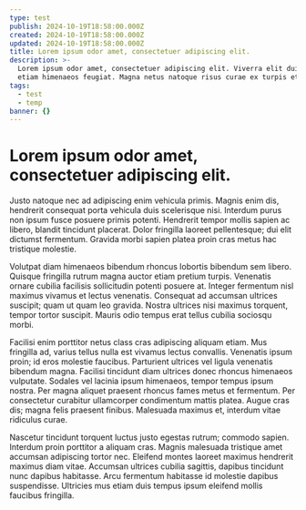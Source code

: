 ```yaml
---
type: test
publish: 2024-10-19T18:58:00.000Z
created: 2024-10-19T18:58:00.000Z
updated: 2024-10-19T18:58:00.000Z
title: Lorem ipsum odor amet, consectetuer adipiscing elit.
description: >-
  Lorem ipsum odor amet, consectetuer adipiscing elit. Viverra elit duis; mus
  etiam himenaeos feugiat. Magna netus natoque risus curae ex turpis etiam.
tags:
  - test
  - temp
banner: {}
---
```

# Lorem ipsum odor amet, consectetuer adipiscing elit.

&#x20;Justo natoque nec ad adipiscing enim vehicula primis. Magnis enim dis, hendrerit consequat porta vehicula duis scelerisque nisi. Interdum purus non ipsum fusce posuere primis potenti. Hendrerit tempor mollis sapien ac libero, blandit tincidunt placerat. Dolor fringilla laoreet pellentesque; dui elit dictumst fermentum. Gravida morbi sapien platea proin cras metus hac tristique molestie.

Volutpat diam himenaeos bibendum rhoncus lobortis bibendum sem libero. Quisque fringilla rutrum magna auctor etiam pretium turpis. Venenatis ornare cubilia facilisis sollicitudin potenti posuere at. Integer fermentum nisl maximus vivamus et lectus venenatis. Consequat ad accumsan ultrices suscipit; quam ut quam leo gravida. Nostra ultrices nisi maximus torquent, tempor tortor suscipit. Mauris odio tempus erat tellus cubilia sociosqu morbi.

Facilisi enim porttitor netus class cras adipiscing aliquam etiam. Mus fringilla ad, varius tellus nulla est vivamus lectus convallis. Venenatis ipsum proin; id eros molestie faucibus. Parturient ultrices vel ligula venenatis bibendum magna. Facilisi tincidunt diam ultrices donec rhoncus himenaeos vulputate. Sodales vel lacinia ipsum himenaeos, tempor tempus ipsum nostra. Per magna aliquet praesent rhoncus fames metus et fermentum. Per consectetur curabitur ullamcorper condimentum mattis platea. Augue cras dis; magna felis praesent finibus. Malesuada maximus et, interdum vitae ridiculus curae.

Nascetur tincidunt torquent luctus justo egestas rutrum; commodo sapien. Interdum proin porttitor a aliquam cras. Magnis malesuada tristique amet accumsan adipiscing tortor nec. Eleifend montes laoreet maximus hendrerit maximus diam vitae. Accumsan ultrices cubilia sagittis, dapibus tincidunt nunc dapibus habitasse. Arcu fermentum habitasse id molestie dapibus suspendisse. Ultricies mus etiam duis tempus ipsum eleifend mollis faucibus fringilla.
